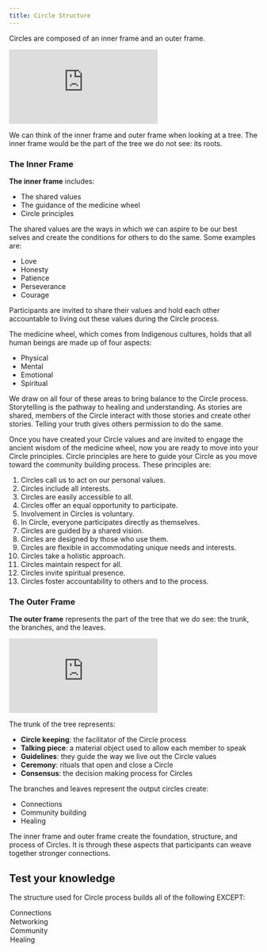 ```yaml
---
title: Circle Structure
---
```


Circles are composed of an inner frame and an outer frame.

<Embed src="https://player.vimeo.com/video/797458650" />

We can think of the inner frame and outer frame when looking at a tree. The inner frame would be the part of the tree we do not see: its roots.

### The Inner Frame

**The inner frame** includes:

- The shared values
- The guidance of the medicine wheel
- Circle principles

The shared values are the ways in which we can aspire to be our best selves and create the conditions for others to do the same. Some examples are:

- Love
- Honesty
- Patience
- Perseverance
- Courage

Participants are invited to share their values and hold each other accountable to living out these values during the Circle process.

The medicine wheel, which comes from Indigenous cultures, holds that all human beings are made up of four aspects:

- Physical
- Mental
- Emotional
- Spiritual

We draw on all four of these areas to bring balance to the Circle process. Storytelling is the pathway to healing and understanding. As stories are shared, members of the Circle interact with those stories and create other stories. Telling your truth gives others permission to do the same.

Once you have created your Circle values and are invited to engage the ancient wisdom of the medicine wheel, now you are ready to move into your Circle principles. Circle principles are here to guide your Circle as you move toward the community building process. These principles are:

1. Circles call us to act on our personal values.
1. Circles include all interests.
1. Circles are easily accessible to all.
1. Circles offer an equal opportunity to participate.
1. Involvement in Circles is voluntary.
1. In Circle, everyone participates directly as themselves.
1. Circles are guided by a shared vision.
1. Circles are designed by those who use them.
1. Circles are flexible in accommodating unique needs and interests.
1. Circles take a holistic approach.
1. Circles maintain respect for all.
1. Circles invite spiritual presence.
1. Circles foster accountability to others and to the process.

### The Outer Frame

**The outer frame** represents the part of the tree that we do see: the trunk, the branches, and the leaves.

<Embed src="https://player.vimeo.com/video/797461416" />

The trunk of the tree represents:

- **Circle keeping**: the facilitator of the Circle process
- **Talking piece**: a material object used to allow each member to speak
- **Guidelines**: they guide the way we live out the Circle values
- **Ceremony**: rituals that open and close a Circle
- **Consensus**: the decision making process for Circles

The branches and leaves represent the output circles create:

- Connections
- Community building
- Healing

The inner frame and outer frame create the foundation, structure, and process of Circles. It is through these aspects that participants can weave together stronger connections.


<Box>

  ## Test your knowledge

  The structure used for Circle process builds all of the following EXCEPT:

  <MultipleChoice>
    <Option>
      Connections
    </Option>
    <Option isCorrect>
      Networking
    </Option>
    <Option>
      Community
    </Option>
    <Option>
      Healing
    </Option>
  </MultipleChoice>

</Box>
